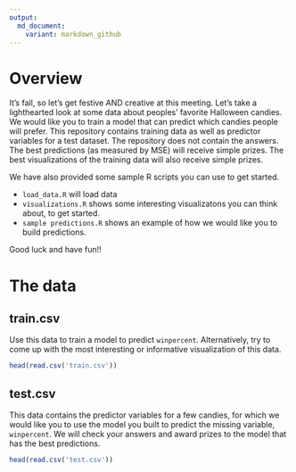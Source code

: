 ```yaml
---
output: 
  md_document:
    variant: markdown_github
---
```


# Overview

It's fall, so let's get festive AND creative at this meeting.  Let's take a
lighthearted look at some data about peoples' favorite Halloween candies.  We 
would like you to train a model that can predict which candies people will 
prefer.  This repository contains training data as well as predictor variables 
for a test dataset.  The repository does not contain the answers. The best
predictions (as measured by MSE) will receive simple prizes.  The best 
visualizations of the training data will also receive simple prizes.

We have also provided some sample R scripts you can use to get started.

- ```load_data.R``` will load data
- ```visualizations.R``` shows some interesting visualizatons you can think 
  about, to get started.
- ```sample predictions.R``` shows an example of how we would like you to build
 predictions.
 
Good luck and have fun!!


# The data

## train.csv

Use this data to train a model to predict ```winpercent```.  Alternatively, 
try to come up with the most interesting or informative visualization of this 
data.

```r
head(read.csv('train.csv'))
```

## test.csv

This data contains the predictor variables for a few candies, for which we 
would like you to use the model you built to predict the missing variable,
```winpercent```.  We will check your answers and award prizes to the model 
that has the best predictions.

```r
head(read.csv('test.csv'))
```
